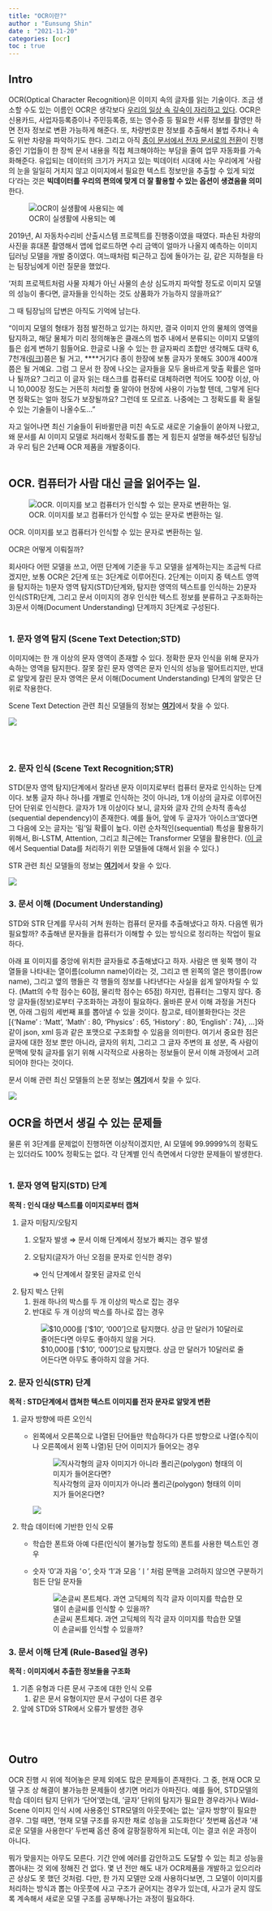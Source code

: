 ```yaml
---
title: "OCR이란?"
author : "Eunsung Shin"
date : "2021-11-20"
categories: [ocr]
toc : true
---
```


## Intro

OCR(Optical Character Recognition)은 이미지 속의 글자를 읽는 기술이다. 조금 생소할 수도 있는 이름인 OCR은 생각보다 [우리의 일상 속 깊숙이 자리하고 있다](https://medium.com/naver-cloud-platform/%EC%9D%B4%EB%A0%87%EA%B2%8C-%EC%82%AC%EC%9A%A9%ED%95%98%EC%84%B8%EC%9A%94-ocr%EC%9D%84-%EC%96%B4%EB%96%BB%EA%B2%8C-%ED%99%9C%EC%9A%A9%ED%95%A0%EA%B9%8C%EC%9A%94-ada22fb3c3ca#:~:text=%EB%AC%B8%EC%84%9C%EB%A5%BC%20%EC%9D%B8%EC%8B%9D%ED%95%98%EA%B3%A0%20%EC%82%AC%EC%9A%A9%EC%9E%90,%EB%8B%A4%EC%96%91%ED%95%98%EA%B2%8C%20%ED%99%9C%EC%9A%A9%EB%90%98%EA%B3%A0%20%EC%9E%88%EC%8A%B5%EB%8B%88%EB%8B%A4.&text=%EB%84%A4%EC%9D%B4%EB%B2%84%20%ED%81%B4%EB%A1%9C%EB%B0%94%EC%9D%98%20OCR%20%EA%B8%B0%EC%88%A0,%ED%95%98%EC%97%AC%20%EC%A0%95%ED%99%95%EB%8F%84%EB%A5%BC%20%EB%86%92%EC%9D%B4%EA%B3%A0%20%EC%9E%88%EC%8A%B5%EB%8B%88%EB%8B%A4.). OCR은 신용카드, 사업자등록증이나 주민등록증, 또는 영수증 등 필요한 서류 정보를 촬영만 하면 전자 정보로 변환 가능하게 해준다. 또, 차량번호판 정보를 추출해서 불법 주차나 속도 위반 차량을 파악하기도 한다. 그리고 아직 [종이 문서에서 전자 문서로의 전환](https://www.joongang.co.kr/article/23961049#home)이 진행중인 기업들이 한 장씩 문서 내용을 직접 체크해야하는 부담을 줄여 업무 자동화를 가속화해준다. 유입되는 데이터의 크기가 커지고 있는 빅데이터 시대에 사는 우리에게 '사람의 눈을 일일히 거치지 않고 이미지에서 필요한 텍스트 정보만을 추출할 수 있게 되었다'라는 것은 **빅데이터를 우리의 편의에 맞게 더 잘 활용할 수 있는 옵션이 생겼음을 의미**한다.

![OCR이 실생활에 사용되는 예](ocr-samples.png)

2019년, AI 자동차수리비 산출시스템 프로젝트를 진행중이였을 때였다. 파손된 차량의 사진을 휴대폰 촬영해서 앱에 업로드하면 수리 금액이 얼마가 나올지 예측하는 이미지 딥러닝 모델을 개발 중이였다. 여느때처럼 퇴근하고 집에 돌아가는 길, 같은 지하철을 타는 팀장님에게 이런 질문을 했었다. 

'저희 프로젝트처럼 사물 자체가 아닌 사물의 손상 심도까지 파악할 정도로 이미지 모델의 성능이 좋다면, 글자들을 인식하는 것도 상품화가 가능하지 않을까요?'

그 때 팀장님의 답변은 아직도 기억에 남는다.

"이미지 모델의 형태가 점점 발전하고 있기는 하지만, 결국 이미지 안의 물체의 영역을 탐지하고, 해당 물체가 미리 정의해놓은 클래스의 범주 내에서 분류되는 이미지 모델의 틀은 쉽게 변하기 힘들어요. 한글로 나올 수 있는 한 글자짜리 조합만 생각해도 대략 6, 7천개([링크](https://m.blog.naver.com/khsamuel/221442007316))쯤은 될 거고, ****거기다 종이 한장에 보통 글자가 못해도 300개 400개 쯤은 될 거예요. 그럼 그 문서 한 장에 나오는 글자들을 모두 올바르게 맞출 확률은 얼마나 될까요? 그리고 이 글자 읽는 태스크를 컴퓨터로 대체하려면 적어도 100장 이상, 아니 10,000장 정도는 거뜬히 처리할 줄 알아야 현장에 사용이 가능할 텐데, 그렇게 된다면 정확도는 얼마 정도가 보장될까요? 그런데 또 모르죠. 나중에는 그 정확도를 확 올릴 수 있는 기술들이 나올수도..."

자고 일어나면 최신 기술들이 뒤바뀔만큼 미친 속도로 새로운 기술들이 쏟아져 나왔고, 왜 문서를 AI 이미지 모델로 처리해서 정확도를 뽑는 게 힘든지 설명을 해주셨던 팀장님과 우리 팀은 2년째 OCR 제품을 개발중이다.
<br></br>

## OCR. 컴퓨터가 사람 대신 글을 읽어주는 일.

![OCR. 이미지를 보고 컴퓨터가 인식할 수 있는 문자로 변환하는 일.](ocr-abstraction.png)

OCR. 이미지를 보고 컴퓨터가 인식할 수 있는 문자로 변환하는 일.

OCR은 어떻게 이뤄질까?

회사마다 어떤 모델을 쓰고, 어떤 단계에 기준을 두고 모델을 설계하는지는 조금씩 다르겠지만, 보통 OCR은 2단계 또는 3단계로 이루어진다. 2단계는 이미지 중 텍스트 영역을 탐지하는 1)문자 영역 탐지(STD)단계와, 탐지한 영역의 텍스트를 인식하는 2)문자 인식(STR)단계, 그리고 문서 이미지의 경우 인식한 텍스트 정보를 분류하고 구조화하는 3)문서 이해(Document Understanding) 단계까지 3단계로 구성된다.
<br></br>

### 1. **문자 영역 탐지 (Scene Text Detection;STD)**

이미지에는 한 개 이상의 문자 영역이 존재할 수 있다. 정확한 문자 인식을 위해 문자가 속하는 영역을 탐지한다. 잘못 잘린 문자 영역은 문자 인식의 성능을 떨어트리지만, 반대로 알맞게 잘린 문자 영역은 문서 이해(Document Understanding) 단계의 알맞은 단위로 작용한다. 

Scene Text Detection 관련 최신 모델들의 정보는 **[여기](https://paperswithcode.com/task/scene-text-detection)**에서 찾을 수 있다.

![](std-process.png)

<br></br>

### 2. **문자 인식 (Scene Text Recognition;STR)**

STD(문자 영역 탐지)단계에서 잘라낸 문자 이미지로부터 컴퓨터 문자로 인식하는 단계이다. 보통 글자 하나 하나를 개별로 인식하는 것이 아니라, 1개 이상의 글자로 이루어진 단어 단위로 인식한다. 글자가 1개 이상이다 보니, 글자와 글자 간의 순차적 종속성(sequential dependency)이 존재한다. 예를 들어, 앞에 두 글자가 '아이스크'였다면 그 다음에 오는 글자는 '림'일 확률이 높다. 이런 순차적인(sequential) 특성을 활용하기 위해서, Bi-LSTM, Attention, 그리고 최근에는 Transformer 모델을 활용한다. ([이 글](https://www.notion.so/e181266b3b624c959e832c86343d435e?pvs=21)에서 Sequential Data를 처리하기 위한 모델들에 대해서 읽을 수 있다.)

STR 관련 최신 모델들의 정보는 [**여기**](https://paperswithcode.com/task/scene-text-recognition)에서 찾을 수 있다.

![](str-process.png)

### 3. **문서 이해 (Document Understanding)**

STD와 STR 단계를 무사히 거쳐 원하는 컴퓨터 문자를 추출해냈다고 하자. 다음엔 뭐가 필요할까? 추출해낸 문자들을 컴퓨터가 이해할 수 있는 방식으로 정리하는 작업이 필요하다. 

아래 표 이미지를 중앙에 위치한 글자들로 추출해냈다고 하자. 사람은 맨 윗쪽 행이 각 열들을 나타내는 열이름(column name)이라는 것, 그리고 맨 왼쪽의 열은 행이름(row name), 그리고 옆의 행들은 각 행들의 정보를 나타낸다는 사실을 쉽게 알아차릴 수 있다. (Matt의 수학 점수는 60점, 물리학 점수는 65점) 하지만, 컴퓨터는 그렇지 않다. 중앙 글자들(정보)로부터 구조화하는 과정이 필요하다. 올바른 문서 이해 과정을 거친다면, 아래 그림의 세번째 표를 뽑아낼 수 있을 것이다. 참고로, 테이블화한다는 것은 [{'Name' : 'Matt', 'Math' : 80, 'Physics' : 65, 'History' : 80, 'English' : 74}, ...]와 같이 json, xml 등과 같은 포맷으로 구조화할 수 있음을 의미한다. 여기서 중요한 점은 글자에 대한 정보 뿐만 아니라, 글자의 위치, 그리고 그 글자 주변의 표 성분, 즉 사람이 문맥에 맞춰 글자를 읽기 위해 시각적으로 사용하는 정보들이 문서 이해 과정에서 고려되어야 한다는 것이다.

문서 이해 관련 최신 모델들의 논문 정보는 **[여기](https://paperswithcode.com/search?q_meta=&q_type=&q=document+understanding)**에서 찾을 수 있다.

![](understanding-process.png)

## OCR을 하면서 생길 수 있는 문제들

물론 위 3단계를 문제없이 진행하면 이상적이겠지만, AI 모델에 99.9999%의 정확도는 있더라도 100% 정확도는 없다. 각 단계별 인식 측면에서 다양한 문제들이 발생한다.
<br></br>

### 1. 문자 영역 탐지(STD) 단계

**목적 : 인식 대상 텍스트를 이미지로부터 캡쳐**

1. 글자 미탐지/오탐지
    1. 오탈자 발생 ⇒ 문서 이해 단계에서 정보가 빠지는 경우 발생
    2. 오탐지(글자가 아닌 오점을 문자로 인식한 경우)
        
        ⇒ 인식 단계에서 잘못된 글자로 인식
        
2. 탐지 박스 단위
    1. 원래 하나의 박스를 두 개 이상의 박스로 잡는 경우
    2. 반대로 두 개 이상의 박스를 하나로 잡는 경우
    
    ![$10,000를 ['$10', '000']으로 탐지했다. 상금 만 달러가 10달러로 줄어든다면 아무도 좋아하지 않을 거다.](misdetection-example.png)
    
    

### 2. 문자 인식(STR) 단계

**목적 : STD단계에서 캡쳐한 텍스트 이미지를 전자 문자로 알맞게 변환**

1. 글자 방향에 따른 오인식
    - 왼쪽에서 오른쪽으로 나열된 단어들만 학습하다가 다른 방향으로 나열(수직이나 오른쪽에서 왼쪽 나열)된 단어 이미지가 들어오는 경우
        
        ![직사각형의 글자 이미지가 아니라 폴리곤(polygon) 형태의 이미지가 들어온다면?](exceptional-cases.png)
        
        
        
        ![](vertical-alignment-example.png)
        
2. 학습 데이터에 기반한 인식 오류
    - 학습한 폰트와 아예 다른(인식이 불가능할 정도의) 폰트를 사용한 텍스트인 경우
    - 숫자 '0'과 자음 'ㅇ', 숫자 '1'과 모음 'ㅣ' 처럼 문맥을 고려하지 않으면 구분하기 힘든 단일 문자들
        
        ![손글씨 폰트체다. 과연 고딕체의 직각 글자 이미지를 학습한 모델이 손글씨를 인식할 수 있을까?](handwritten.png)
        
        
        
    

### 3. 문서 이해 단계 (Rule-Based일 경우)

**목적 : 이미지에서 추출한 정보들을 구조화**

1. 기존 유형과 다른 문서 구조에 대한 인식 오류
    1. 같은 문서 유형이지만 문서 구성이 다른 경우
2. 앞에 STD와 STR에서 오류가 발생한 경우

<br></br>

## Outro

OCR 진행 시 위에 적어놓은 문제 외에도 많은 문제들이 존재한다. 그 중, 현재 OCR 모델 구조 상 해결이 불가능한 문제들이 생기면 머리가 아파진다. 예를 들어, STD모델의 학습 데이터 탐지 단위가 '단어'였는데, '글자' 단위의 탐지가 필요한 경우라거나  Wild-Scene 이미지 인식 시에 사용중인 STR모델의 아웃풋에는 없는 '글자 방향'이 필요한 경우. 그럴 때면, '현재 모델 구조를 유지한 채로 성능을 고도화한다' 첫번째 옵션과 '새로운 모델을 사용한다' 두번째 옵션 중에 갈팡질팡하게 되는데, 이는 결코 쉬운 과정이 아니다. 

뭐가 맞을지는 아무도 모른다. 기간 안에 에러를 감안하고도 도달할 수 있는 최고 성능을 뽑아내는 것 외에 정해진 건 없다. 몇 년 전만 해도 내가 OCR제품을 개발하고 있으리라곤 상상도 못 했던 것처럼. 다만, 한 가지 모델만 오래 사용하다보면, 그 모델이 이미지를 처리하는 방식과 뽑는 아웃풋에 사고 구조가 굳어지는 경우가 있는데, 사고가 굳지 않도록 계속해서 새로운 모델 구조를 공부해나가는 과정이 필요하다.